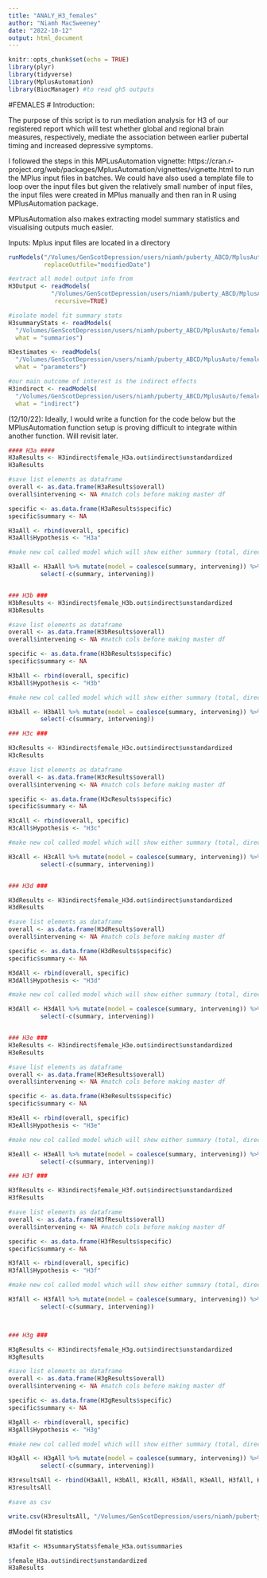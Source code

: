 ```yaml
---
title: "ANALY_H3_females"
author: "Niamh MacSweeney"
date: "2022-10-12"
output: html_document
---
```


```r
knitr::opts_chunk$set(echo = TRUE)
library(plyr)
library(tidyverse)
library(MplusAutomation)
library(BiocManager) #to read gh5 outputs
```

#FEMALES
# Introduction:

The purpose of this script is to run mediation analysis for H3 of our registered report which will test whether global and regional brain measures, respectively, mediate the association between earlier pubertal timing and increased depressive symptoms. 

I followed the steps in this MPLusAutomation vignette: https://cran.r-project.org/web/packages/MplusAutomation/vignettes/vignette.html to run the MPlus input files in batches. We could have also used a template file to loop over the input files but given the relatively small number of input files, the input files were created in MPlus manually and then ran in R using MPlusAutomation package. 

MPlusAutomation also makes extracting model summary statistics and visualising outputs much easier. 


Inputs:
Mplus input files are located in a directory 

```r
runModels("/Volumes/GenScotDepression/users/niamh/puberty_ABCD/MplusAuto/females/H3", 
          replaceOutfile="modifiedDate")

#extract all model output info from 
H3Output <- readModels(
            "/Volumes/GenScotDepression/users/niamh/puberty_ABCD/MplusAuto/females/H3",
             recursive=TRUE)

#isolate model fit summary stats
H3summaryStats <- readModels(
  "/Volumes/GenScotDepression/users/niamh/puberty_ABCD/MplusAuto/females/H3",
  what = "summaries")

H3estimates <- readModels(
  "/Volumes/GenScotDepression/users/niamh/puberty_ABCD/MplusAuto/females/H3",
  what = "parameters") 

#our main outcome of interest is the indirect effects 
H3indirect <- readModels(
  "/Volumes/GenScotDepression/users/niamh/puberty_ABCD/MplusAuto/females/H3",
  what = "indirect")
```

(12/10/22): Ideally, I would write a function for the code below but the MPlusAutomation function setup is proving difficult to integrate within another function. Will revisit later. 

```r
#### H3a ####
H3aResults <- H3indirect$female_H3a.out$indirect$unstandardized
H3aResults

#save list elements as dataframe
overall <- as.data.frame(H3aResults$overall)
overall$intervening <- NA #match cols before making master df

specific <- as.data.frame(H3aResults$specific)
specific$summary <- NA

H3aAll <- rbind(overall, specific)
H3aAll$Hypothesis <- "H3a"

#make new col called model which will show either summary (total, direct, indirect) or mediating variable

H3aAll <- H3aAll %>% mutate(model = coalesce(summary, intervening)) %>%
         select(-c(summary, intervening))


### H3b ###
H3bResults <- H3indirect$female_H3b.out$indirect$unstandardized
H3bResults     

#save list elements as dataframe
overall <- as.data.frame(H3bResults$overall)
overall$intervening <- NA #match cols before making master df

specific <- as.data.frame(H3bResults$specific)
specific$summary <- NA

H3bAll <- rbind(overall, specific)
H3bAll$Hypothesis <- "H3b"

#make new col called model which will show either summary (total, direct, indirect) or mediating variable

H3bAll <- H3bAll %>% mutate(model = coalesce(summary, intervening)) %>%
         select(-c(summary, intervening))

### H3c ###

H3cResults <- H3indirect$female_H3c.out$indirect$unstandardized
H3cResults     

#save list elements as dataframe
overall <- as.data.frame(H3cResults$overall)
overall$intervening <- NA #match cols before making master df

specific <- as.data.frame(H3cResults$specific)
specific$summary <- NA

H3cAll <- rbind(overall, specific)
H3cAll$Hypothesis <- "H3c"

#make new col called model which will show either summary (total, direct, indirect) or mediating variable

H3cAll <- H3cAll %>% mutate(model = coalesce(summary, intervening)) %>%
         select(-c(summary, intervening))


### H3d ###

H3dResults <- H3indirect$female_H3d.out$indirect$unstandardized
H3dResults     

#save list elements as dataframe
overall <- as.data.frame(H3dResults$overall)
overall$intervening <- NA #match cols before making master df

specific <- as.data.frame(H3dResults$specific)
specific$summary <- NA

H3dAll <- rbind(overall, specific)
H3dAll$Hypothesis <- "H3d"

#make new col called model which will show either summary (total, direct, indirect) or mediating variable

H3dAll <- H3dAll %>% mutate(model = coalesce(summary, intervening)) %>%
         select(-c(summary, intervening))


### H3e ###
H3eResults <- H3indirect$female_H3e.out$indirect$unstandardized
H3eResults     

#save list elements as dataframe
overall <- as.data.frame(H3eResults$overall)
overall$intervening <- NA #match cols before making master df

specific <- as.data.frame(H3eResults$specific)
specific$summary <- NA

H3eAll <- rbind(overall, specific)
H3eAll$Hypothesis <- "H3e"

#make new col called model which will show either summary (total, direct, indirect) or mediating variable

H3eAll <- H3eAll %>% mutate(model = coalesce(summary, intervening)) %>%
         select(-c(summary, intervening))

### H3f ###

H3fResults <- H3indirect$female_H3f.out$indirect$unstandardized
H3fResults     

#save list elements as dataframe
overall <- as.data.frame(H3fResults$overall)
overall$intervening <- NA #match cols before making master df

specific <- as.data.frame(H3fResults$specific)
specific$summary <- NA

H3fAll <- rbind(overall, specific)
H3fAll$Hypothesis <- "H3f"

#make new col called model which will show either summary (total, direct, indirect) or mediating variable

H3fAll <- H3fAll %>% mutate(model = coalesce(summary, intervening)) %>%
         select(-c(summary, intervening))



### H3g ###

H3gResults <- H3indirect$female_H3g.out$indirect$unstandardized
H3gResults     

#save list elements as dataframe
overall <- as.data.frame(H3gResults$overall)
overall$intervening <- NA #match cols before making master df

specific <- as.data.frame(H3gResults$specific)
specific$summary <- NA

H3gAll <- rbind(overall, specific)
H3gAll$Hypothesis <- "H3g"

#make new col called model which will show either summary (total, direct, indirect) or mediating variable

H3gAll <- H3gAll %>% mutate(model = coalesce(summary, intervening)) %>%
         select(-c(summary, intervening))


```


```r

H3resultsAll <- rbind(H3aAll, H3bAll, H3cAll, H3dAll, H3eAll, H3fAll, H3gAll)
H3resultsAll

#save as csv

write.csv(H3resultsAll, "/Volumes/GenScotDepression/users/niamh/puberty_ABCD/MPlusAuto/females/results_tables/H3femaleResults.csv", row.names=TRUE)

```

#Model fit statistics

```r

H3afit <- H3summaryStats$female_H3a.out$summaries

$female_H3a.out$indirect$unstandardized
H3aResults


```



